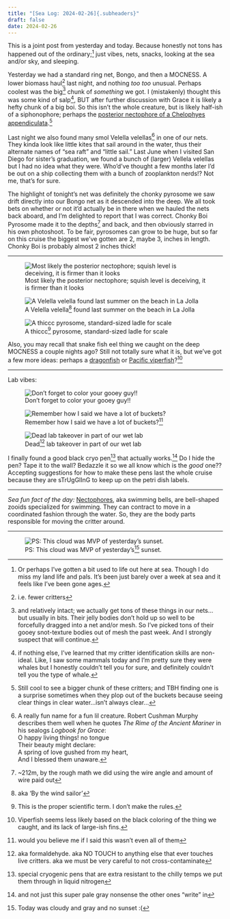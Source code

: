 ```yaml
---
title: "[Sea Log: 2024-02-26]{.subheaders}"
draft: false
date: 2024-02-26
---
```


::: {.div .bodyfont}

This is a joint post from yesterday and today. Because honestly not tons has happened out of the ordinary;^[Or perhaps I've gotten a bit used to life out here at sea. Though I do miss my land life and pals. It's been just barely over a week at sea and it feels like I've been gone ages.] just vibes, nets, snacks, looking at the sea and/or sky, and sleeping.

Yesterday we had a standard ring net, Bongo, and then a MOCNESS. A lower biomass haul^[i.e. fewer critters] last night, and nothing *too too* unusual. Perhaps coolest was the big^[and relatively intact; we actually get tons of these things in our nets... but usually in bits. Their jelly bodies don't hold up so well to be forcefully dragged into a net and/or mesh. So I've picked tons of their gooey snot-texture bodies out of mesh the past week. And I strongly suspect that will continue.] chunk of *something* we got. I (mistakenly) thought this was some kind of salp^[if nothing else, I've learned that my critter identification skills are non-ideal. Like, I saw some mammals today and I'm pretty sure they were whales but I honestly couldn't tell you for sure, and definitely couldn't tell you the type of whale.], BUT after further discussion with Grace it is likely a hefty chunk of a big boi. So this isn't the whole creature, but is likely half-ish of a siphonophore; perhaps the [posterior nectophore of a Chelophyes appendiculata](https://bodegahead.blogspot.com/2013/04/swimming-bells.html).^[Still cool to see a bigger chunk of these critters; and TBH finding one is a surprise sometimes when they plop out of the buckets because seeing clear things in clear water...isn't always clear...]

Last night we also found many smol Velella velellas^[A really fun name for a fun lil creature. Robert Cushman Murphy describes them well when he quotes *The Rime of the Ancient Mariner* in his sealogs *Logbook for Grace*:</br>O happy living things! no tongue</br>Their beauty might declare:</br>A spring of love gushed from my heart,</br>And I blessed them unaware.] in one of our nets. They kinda look like little kites that sail around in the water, thus their alternate names of "sea raft" and "little sail." Last June when I visited San Diego for sister's graduation, we found a bunch of (larger) Vellela velellas but I had no idea what they were. Who'd've thought a few months later I'd be out on a ship collecting them with a bunch of zooplankton nerds!? Not me, that's for sure. 

The highlight of tonight's net was definitely the chonky pyrosome we saw drift directly into our Bongo net as it descended into the deep. We all took bets on whether or not it'd actually be in there when we hauled the nets back aboard, and I'm delighted to report that I was correct. Chonky Boi Pyrosome made it to the depths^[~212m, by the rough math we did using the wire angle and amount of wire paid out] and back, and then obviously starred in his own photoshoot. To be fair, pyrosomes can grow to be huge, but so far on this cruise the biggest we've gotten are 2, maybe 3, inches in length. Chonky Boi is probably almost 2 inches thick!

----

::: {layout-ncol=3}

![Most likely the posterior nectophore; squish level is deceiving, it is firmer than it looks](pics/nectophore.jpg){fig-alt="posterior nectophore bell of a siphonophore, held by hand in purple gloves"}

![A Velella velella^[aka 'By the wind sailor'] found last summer on the beach in La Jolla](pics/manowar.jpg){fig-alt="rainbow sunset, with golden sun glow, over the pacific ocean"}

![A thiccc^[This is the proper scientific term. I don't make the rules.] pyrosome, standard-sized ladle for scale](pics/chonkyboi.jpg){fig-alt="a thick pyrosome in a white bucket, being held by a black ladle"}

:::

Also, you may recall that snake fish eel thing we caught on the deep MOCNESS a couple nights ago? Still not totally sure what it is, but we've got a few more ideas: perhaps a [dragonfish](https://www.mbari.org/animal/dragonfish/) or [Pacific viperfish](https://www.mbari.org/animal/pacific-viperfish/)?^[Viperfish seems less likely based on the black coloring of the thing we caught, and its lack of large-ish fins.]

----

[Lab vibes:]{.subheaders}

::: {layout-ncol=3}

![Don't forget to color your gooey guy!!](pics/gooeyguys.jpg){fig-alt="image of wall in lab, with eye wash station and two coloring sheets titled 'gooey guys' for tracking the net hauls"}

![Remember how I said we have a lot of buckets?^[would you believe me if I said this wasn't even all of them]](pics/bucketspile.jpg){fig-alt="Sam standing around with a pile of buckets on the deck of the ship"}

![Dead^[aka formaldehyde. aka NO TOUCH to anything else that ever touches live critters. aka we must be very careful to not cross-contaminate] lab takeover in part of our wet lab](pics/deadlab.jpg){fig-alt="image of a lab table with splitters, filters and a bunch of bottles, all labeled dead"}

:::

I finally found a good black cryo pen^[special cryogenic pens that are extra resistant to the chilly temps we put them through in liquid nitrogen] that actually works.^[and not just this super pale gray nonsense the other ones "write" in] Do I hide the pen? Tape it to the wall? Bedazzle it so we all know which is the *good* one?? Accepting suggestions for how to make these pens last the whole cruise because they are sTrUgGlInG to keep up on the petri dish labels.

----

*Sea fun fact of the day:* [Nectophores](https://www.biologyonline.com/dictionary/nectophore), aka swimming bells, are bell-shaped zooids specialized for swimming. They can contract to move in a coordinated fashion through the water. So, they are the body parts responsible for moving the critter around. 

----

![PS: This cloud was MVP of yesterday's^[Today was cloudy and gray and no sunset :(] sunset.](pics/sunset8.jpg){fig-alt="sunset, with large colorful cloud, over the pacific ocean"}

:::